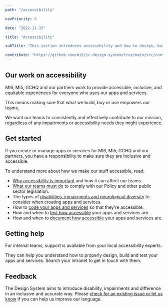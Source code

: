 ```yaml
---
path: "/accessibility"

navPriority: 0

date: "2022-11-15"

title: "Accessibility"

subTitle: "This section introduces accessibility and how to design, build and test for accessible apps and services."

contribute: "https://github.com/mi6/ic-design-system/tree/main/src/content/structured/accessibility/index.mdx"
---
```


## Our work on accessibility

MI6, MI5, GCHQ and our partners work to provide accessible, inclusive, and equitable experiences for everyone who uses our apps and services.

This means making sure that what we build, buy or use empowers our teams.

We want our teams to consistently and effectively contribute to our mission, regardless of any impairments or accessibility needs they might experience.

## Get started

If you create or manage apps or services for MI6, MI5, GCHQ and our partners, you have a responsibility to make sure they are inclusive and accessible.

To understand more about how we make our stuff accessible, read:

- [Why accessibility is important](/accessibility/introduction) and how it can affect our teams.
- [What our teams must do](/accessibility/requirement) to comply with our Policy and other public sector legislation.
- The types of [disabilities, impairments and neurological diversity](/accessibility/needs) to consider when creating apps and services.
- How to [code your apps and services](/accessibility/coding) so that they're accessible.
- How and when to [test how accessible](/accessibility/testing) your apps and services are.
- How and when to [document how accessible](/accessibility/documenting) your apps and services are.

## Getting help

For internal teams, support is available from your local accessibility experts.

They can help you understand how to properly design, build and test your apps and services. Search your intranet to get in touch with them.

## Feedback

The Design System aims to introduce disability, impairments and difference in an inclusive and accurate way. Please [check for an existing issue or let us know](https://github.com/mi6/ic-design-system/issues) if you can help us improve our language.
